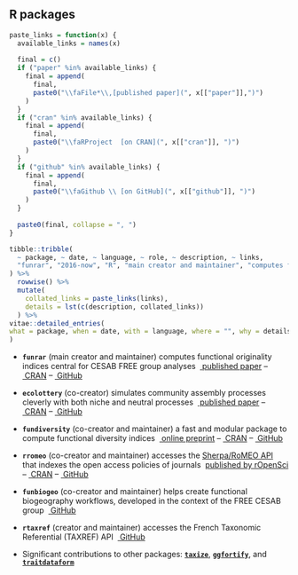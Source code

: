 
## R packages

```r
paste_links = function(x) {
  available_links = names(x)
  
  final = c()
  if ("paper" %in% available_links) {
    final = append(
      final,
      paste0("\\faFile*\\,[published paper](", x[["paper"]],")")
    )
  }
  if ("cran" %in% available_links) {
    final = append(
      final,
      paste0("\\faRProject  [on CRAN](", x[["cran"]], ")")
    )
  }
  if ("github" %in% available_links) {
    final = append(
      final,
      paste0("\\faGithub \\ [on GitHub](", x[["github"]], ")")
    )
  }
  
  paste0(final, collapse = ", ")
}

tibble::tribble(
  ~ package, ~ date, ~ language, ~ role, ~ description, ~ links,
  "funrar", "2016-now", "R", "main creator and maintainer", "computes functional originality indices central for CESAB FREE group analyses", c(paper = "https://doi.org/10.1111/ddi.12629", cran = "https://cran.r-project.org/package=funrar", github = "https://github.com/Rekyt/funrar")
) %>%
  rowwise() %>% 
  mutate(
    collated_links = paste_links(links),
    details = lst(c(description, collated_links))
  ) %>% 
vitae::detailed_entries(
what = package, when = date, with = language, where = "", why = details, .protect = FALSE
)
```

* **`funrar`** (main creator and maintainer)
\hfill\break computes functional originality indices central for CESAB FREE group analyses
\hfill\break &nbsp;[\faFile*&nbsp;published paper](https://doi.org/10.1111/ddi.12629) -- [\faRProject&nbsp;CRAN](https://cran.r-project.org/package=funrar) -- [\faGithub&nbsp;GitHub](https://github.com/Rekyt/funrar)

* **`ecolottery`** (co-creator)
\hfill\break simulates community assembly processes cleverly with both niche and neutral processes
\hfill\break &nbsp;[\faFile*&nbsp;published paper](https://doi.org/10.1111/2041-210X.12918) -- [\faRProject&nbsp;CRAN](https://cran.r-project.org/package=ecolottery) -- [\faGithub&nbsp;GitHub](https://github.com/frmunoz/ecolottery)

* **`fundiversity`** (co-creator and maintainer)
\hfill\break a fast and modular package to compute functional diversity indices
\hfill\break &nbsp;[\faFile*&nbsp;online preprint](https:////doi.org/10.32942/osf.io/dg7hw) -- [\faRProject&nbsp;CRAN](https://cran.r-project.org/package=fundiversity) -- [\faGithub&nbsp;GitHub](https://github.com/bisaloo/fundiversity)

* **`rromeo`** (co-creator and maintainer)
\hfill\break accesses the [Sherpa/RoMEO API](https://v2.sherpa.ac.uk/romeo/) that indexes the open access policies of journals
\hfill\break&nbsp;[published by rOpenSci](https://docs.ropensci.org/rromeo) -- [\faRProject&nbsp;CRAN](https://cran.r-project.org/package=rromeo) -- [\faGithub&nbsp;GitHub](https://github.com/ropensci/rromeo)

* **`funbiogeo`** (co-creator and maintainer)
\hfill\break helps create functional biogeography workflows, developed in the context of the FREE CESAB group
\hfill\break &nbsp;[\faGithub&nbsp;GitHub](https://github.com/FRBCesab/funbiogeo)

* **`rtaxref`** (creator and maintainer)
\hfill\break accesses the French Taxonomic Referential (TAXREF) API
\hfill\break &nbsp;[\faGithub&nbsp;GitHub](https://github.com/Rekyt/rtaxref)

* Significant contributions to other packages: [**`taxize`**](https://cran.r-project.org/package=taxize), [**`ggfortify`**](https://cran.r-project.org/package=ggfortify), and [**`traitdataform`**](https://cran.r-project.org/package=traitdataform)